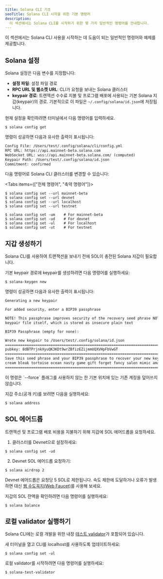 ```yaml
---
title: Solana CLI 기초
seoTitle: Solana CLI 시작을 위한 기본 명령어
description:
  이 섹션에서는 Solana CLI를 시작하기 위한 몇 가지 일반적인 명령어를 안내합니다.
---
```


이 섹션에서는 Solana CLI 사용을 시작하는 데 도움이 되는 일반적인 명령어와 예제를
제공합니다.

## Solana 설정

Solana 설정은 다음 변수를 지정합니다:

- **설정 파일**: 설정 파일 경로
- **RPC URL 및 웹소켓 URL**: CLI가 요청을 보내는 Solana 클러스터
- **keypair 경로**: 트랜잭션 수수료 지불 및 프로그램 배포에 사용되는 기본 Solana
  지갑(keypair)의 경로. 기본적으로 이 파일은 `~/.config/solana/id.json`에
  저장됩니다.

현재 설정을 확인하려면 터미널에서 다음 명령어를 입력하세요.

```terminal
$ solana config get
```

명령이 성공하면 다음과 유사한 출력이 표시됩니다:

```txt title="Example output"
Config File: /Users/test/.config/solana/cli/config.yml
RPC URL: https://api.mainnet-beta.solana.com
WebSocket URL: wss://api.mainnet-beta.solana.com/ (computed)
Keypair Path: /Users/test/.config/solana/id.json
Commitment: confirmed
```

다음 명령어로 Solana CLI 클러스터를 변경할 수 있습니다:

<Tabs items={["전체 명령어", "축약 명령어"]}>

<Tab value="전체 명령어">

```terminal
$ solana config set --url mainnet-beta
$ solana config set --url devnet
$ solana config set --url localhost
$ solana config set --url testnet
```

</Tab>
<Tab value="축약 명령어">

```terminal
$ solana config set -um    # For mainnet-beta
$ solana config set -ud    # For devnet
$ solana config set -ul    # For localhost
$ solana config set -ut    # For testnet
```

</Tab>
</Tabs>

## 지갑 생성하기

Solana CLI를 사용하여 트랜잭션을 보내기 전에 SOL이 충전된 Solana 지갑이
필요합니다.

기본 keypair 경로에 keypair를 생성하려면 다음 명령어를 실행하세요:

```terminal
$ solana-keygen new
```

명령이 성공하면 다음과 유사한 출력이 표시됩니다:

```txt title="Example output"
Generating a new keypair

For added security, enter a BIP39 passphrase

NOTE! This passphrase improves security of the recovery seed phrase NOT the
keypair file itself, which is stored as insecure plain text

BIP39 Passphrase (empty for none):

Wrote new keypair to /Users/test/.config/solana/id.json
===========================================================================
pubkey: 8dBTPrjnkXyuQK3KDt9wrZBfizEZijmmUQXVHpFbVwGT
===========================================================================
Save this seed phrase and your BIP39 passphrase to recover your new keypair:
cream bleak tortoise ocean nasty game gift forget fancy salon mimic amazing
===========================================================================
```

<Callout type="info">
  이 명령은 `--force` 플래그를 사용하지 않는 한 기본 위치에 있는 기존 계정을
  덮어쓰지 않습니다.
</Callout>

지갑 주소(공개 키)를 보려면 다음을 실행하세요:

```terminal
$ solana address
```

## SOL 에어드롭

트랜잭션 및 프로그램 배포 비용을 지불하기 위해 지갑에 SOL 에어드롭을 요청하세요.

1. 클러스터를 Devnet으로 설정하세요:

```terminal
$ solana config set -ud
```

2. Devnet SOL 에어드롭 요청하기:

```terminal
$ solana airdrop 2
```

<Callout>

Devnet 에어드롭은 요청당 5 SOL로 제한됩니다. 속도 제한에 도달하거나 오류가
발생하면 대신 [웹 수도꼭지(Web Faucet)](https://faucet.solana.com)를 사용해
보세요.

</Callout>

지갑의 SOL 잔액을 확인하려면 다음 명령어를 실행하세요:

```terminal
$ solana balance
```

## 로컬 validator 실행하기

Solana CLI에는 로컬 개발을 위한 내장
[테스트 validator](https://docs.anza.xyz/cli/examples/test-validator)가 포함되어
있습니다.

새 터미널을 열고 CLI를 localhost를 사용하도록 업데이트하세요:

```terminal
$ solana config set -ul
```

로컬 validator를 시작하려면 다음 명령어를 실행하세요:

```terminal
$ solana-test-validator
```
